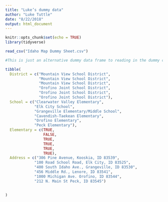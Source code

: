 ```yaml
---
title: "Luke’s dummy data"
author: "Luke Tuttle"
date: "8/22/2018"
output: html_document
---
```


```r
knitr::opts_chunk$set(echo = TRUE)
library(tidyverse)
```
<!--
mileage reimbursement is 0.545 dollars per mile.
primary start point: 
Lee Pesky Learning Center
3324 Elder St, Boise, ID 83705
-->

```r
read_csv("Idaho Map Dummy Sheet.csv")
```

```r
#This is just an alternative dummy data frame to reading in the dummy csv. With exception to the Moscow District they are identical.

tibble(
  District = c("Mountain View School District", 
               "Mountain View School District", 
               "Mountain View School District", 
               "Orofino Joint School District",
               "Orofino Joint School District",
               "Orofino Joint School District"),
  School = c("Clearwater Valley Elementary", 
             "Elk City School", 
             "Grangeville Elementary/Middle School",
             "Cavendish-Taekean Elementary",
             "Orofino Elementary",
             "Peck Elementary"),
  Elementary = c(TRUE, 
                 FALSE, 
                 TRUE, 
                 TRUE, 
                 TRUE, 
                 TRUE),
  Address = c("306 Pine Avenue, Kooskia, ID 83539",
             "100 Road School Road, Elk City, ID 83525",
             "400 South Idaho Ave., Grangeville, ID 83530",
             "456 Middle Rd., Lenore, ID 83541",
             "1000 Michigan Ave. Orofino, ID 83544",
             "212 N. Main St Peck, ID 83545")
  
  
)
```

